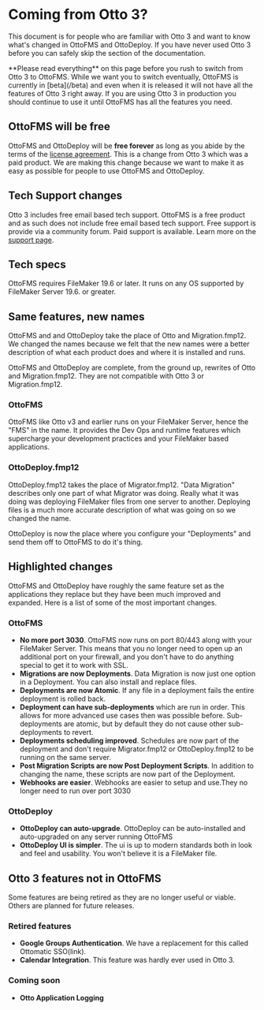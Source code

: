 
# Coming from Otto 3?

This document is for people who are familiar with Otto 3 and want to know what's changed in OttoFMS and OttoDeploy. If you have never used Otto 3 before you can safely skip the section of the documentation.

<Callout type="warning">
  **Please read everything** on this page before you rush to switch from Otto 3
  to OttoFMS. While we want you to switch eventually, OttoFMS is currently in
  [beta](/beta) and even when it is released it will not have all the features
  of Otto 3 right away. If you are using Otto 3 in production you should
  continue to use it until OttoFMS has all the features you need.
</Callout>

## OttoFMS will be free

OttoFMS and OttoDeploy will be **free forever** as long as you abide by the terms of the [license agreement](/license). This is a change from Otto 3 which was a paid product. We are making this change because we want to make it as easy as possible for people to use OttoFMS and OttoDeploy.

## Tech Support changes

Otto 3 includes free email based tech support. OttoFMS is a free product and as such does not include free email based tech support. Free support is provide via a community forum. Paid support is available. Learn more on the [support page](/support).

## Tech specs

OttoFMS requires FileMaker 19.6 or later. It runs on any OS supported by FileMaker Server 19.6. or greater.

## Same features, new names

OttoFMS and and OttoDeploy take the place of Otto and Migration.fmp12. We changed the names because we felt that the new names were a better description of what each product does and where it is installed and runs.

OttoFMS and OttoDeploy are complete, from the ground up, rewrites of Otto and Migration.fmp12. They are not compatible with Otto 3 or Migration.fmp12.

### OttoFMS

OttoFMS like Otto v3 and earlier runs on your FileMaker Server, hence the "FMS" in the name. It provides the Dev Ops and runtime features which supercharge your development practices and your FileMaker based applications.

### OttoDeploy.fmp12

OttoDeploy.fmp12 takes the place of Migrator.fmp12. "Data Migration" describes only one part of what Migrator was doing. Really what it was doing was deploying FileMaker files from one server to another. Deploying files is a much more accurate description of what was going on so we changed the name.

OttoDeploy is now the place where you configure your "Deployments" and send them off to OttoFMS to do it's thing.

## Highlighted changes

OttoFMS and OttoDeploy have roughly the same feature set as the applications they replace but they have been much improved and expanded. Here is a list of some of the most important changes.

### OttoFMS

- **No more port 3030**. OttoFMS now runs on port 80/443 along with your FileMaker Server. This means that you no longer need to open up an additional port on your firewall, and you don't have to do anything special to get it to work with SSL.
- **Migrations are now Deployments**. Data Migration is now just one option in a Deployment. You can also install and replace files.
- **Deployments are now Atomic**. If any file in a deployment fails the entire deployment is rolled back.
- **Deployment can have sub-deployments** which are run in order. This allows for more advanced use cases then was possible before. Sub-deployments are atomic, but by default they do not cause other sub-deployments to revert.
- **Deployments scheduling improved**. Schedules are now part of the deployment and don't require Migrator.fmp12 or OttoDeploy.fmp12 to be running on the same server.
- **Post Migration Scripts are now Post Deployment Scripts**. In addition to changing the name, these scripts are now part of the Deployment.
- **Webhooks are easier**. Webhooks are easier to setup and use.They no longer need to run over port 3030

### OttoDeploy

- **OttoDeploy can auto-upgrade**. OttoDeploy can be auto-installed and auto-upgraded on any server running OttoFMS
- **OttoDeploy UI is simpler**. The ui is up to modern standards both in look and feel and usability. You won't believe it is a FileMaker file.

## Otto 3 features not in OttoFMS

Some features are being retired as they are no longer useful or viable. Others are planned for future releases.

### Retired features

- **Google Groups Authentication**. We have a replacement for this called Ottomatic SSO(link).
- **Calendar Integration**. This feature was hardly ever used in Otto 3.

### Coming soon

- **Otto Application Logging**
